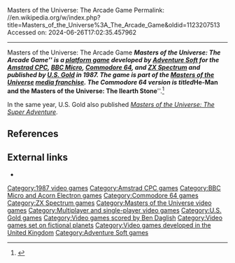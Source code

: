Masters of the Universe: The Arcade Game
Permalink: //en.wikipedia.org/w/index.php?title=Masters_of_the_Universe%3A_The_Arcade_Game&oldid=1123207513
Accessed on: 2024-06-26T17:02:35.457962



------
Masters of the Universe: The Arcade Game
{{More citations needed|date=April 2020}}
{{Infobox video game
|image = MOTU Arcade Game.jpg
|developer = [[Adventure Soft]]
|publisher = [[U.S. Gold]]
|designer = 
|engine = 
|released = [[1987 in video gaming|1987]]
|genre = [[Platform game|Platform]]
|modes = [[Single-player video game|Single-player]], [[Multiplayer video game|Multiplayer]]
|platforms = [[Amstrad CPC]], [[BBC Micro]], [[Commodore 64]], [[ZX Spectrum]]
}}
'''''Masters of the Universe: The Arcade Game''''' is a [[platform game]] developed by [[Adventure Soft]] for the [[Amstrad CPC]], [[BBC Micro]], [[Commodore 64]], and [[ZX Spectrum]] and published by [[U.S. Gold]] in 1987. The game is part of the [[Masters of the Universe]] [[media franchise]].  The Commodore 64 version is titled '''''He-Man and the Masters of the Universe: The Ilearth Stone'''''.<ref>{{lemon64 game|id=1180|name=
He-Man and the Masters of the Universe: The Ilearth Stone}}</ref>

In the same year, U.S. Gold also published ''[[Masters of the Universe: The Super Adventure]]''.

==References==
{{reflist}}

==External links==
*{{WoS_game|id=0003065}}

{{Masters of the Universe}}

[[Category:1987 video games]]
[[Category:Amstrad CPC games]]
[[Category:BBC Micro and Acorn Electron games]]
[[Category:Commodore 64 games]]
[[Category:ZX Spectrum games]]
[[Category:Masters of the Universe video games]]
[[Category:Multiplayer and single-player video games]]
[[Category:U.S. Gold games]]
[[Category:Video games scored by Ben Daglish]]
[[Category:Video games set on fictional planets]]
[[Category:Video games developed in the United Kingdom]]
[[Category:Adventure Soft games]]


{{Platform-videogame-stub}}